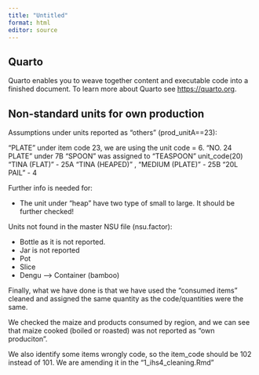 ```yaml
---
title: "Untitled"
format: html
editor: source
---
```


## Quarto

Quarto enables you to weave together content and executable code into a finished document. To learn more about Quarto see <https://quarto.org>.

## Non-standard units for own production

Assumptions under units reported as "others" (prod_unitA==23):

"PLATE" under item code 23, we are using the unit code = 6. 
"NO. 24 PLATE" under 7B
"SPOON" was assigned to "TEASPOON" unit_code(20)
"TINA (FLAT)" - 25A
"TINA (HEAPED)" , "MEDIUM (PLATE)" - 25B
"20L PAIL" - 4 


Further info is needed for:

- The unit under "heap" have two type of small to large. It should be further checked!

Units not found in the master NSU file (nsu.factor):

- Bottle as it is not reported. 
- Jar is not reported
- Pot
- Slice
- Dengu --> Container (bamboo)


Finally, what we have done is that we have used the "consumed items" cleaned and assigned the same quantity as the code/quantities were the same. 

We checked the maize and products consumed by region, and we can see that maize cooked (boiled or roasted) was not reported as "own produciton". 

We also identify some items wrongly code, so the item_code should be 102 instead of 101. We are amending it in the "1_ihs4_cleaning.Rmd"

